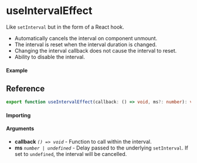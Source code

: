
<Meta title="Lifecycle/useIntervalEffect" component={Example} />

# useIntervalEffect

Like `setInterval` but in the form of a React hook.

- Automatically cancels the interval on component unmount.
- The interval is reset when the interval duration is changed.
- Changing the interval callback does not cause the interval to reset.
- Ability to disable the interval.

#### Example

<Canvas>
	<Story story={Example} inline />
</Canvas>

## Reference

```ts
export function useIntervalEffect(callback: () => void, ms?: number): void;
```

#### Importing

<ImportPath />

#### Arguments

- **callback** _`() => void`_ - Function to call within the interval.
- **ms** _`number | undefined`_ - Delay passed to the underlying `setInterval`. If set to
  `undefined`, the interval will be cancelled.

